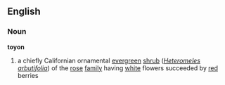 ==English==
===Noun===
'''toyon'''

#a chiefly Californian ornamental [[evergreen]] [[shrub]] (''[[Heteromeles]]'' ''[[arbutifolia]]'') of the [[rose]] [[family]] having [[white]] flowers succeeded by [[red]] berries